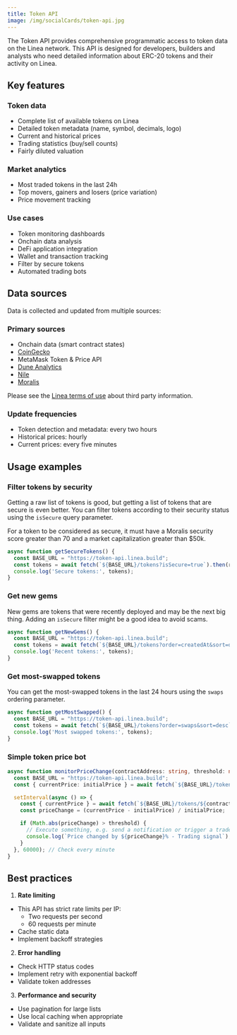 ```yaml
---
title: Token API
image: /img/socialCards/token-api.jpg
---
```


The Token API provides comprehensive programmatic access to token data on the Linea network. This
API is designed for developers, builders and analysts who need detailed information about ERC-20
tokens and their activity on Linea.

## Key features

### Token data
- Complete list of available tokens on Linea
- Detailed token metadata (name, symbol, decimals, logo)
- Current and historical prices
- Trading statistics (buy/sell counts)
- Fairly diluted valuation

### Market analytics
- Most traded tokens in the last 24h
- Top movers, gainers and losers (price variation)
- Price movement tracking

### Use cases
- Token monitoring dashboards
- Onchain data analysis
- DeFi application integration
- Wallet and transaction tracking
- Filter by secure tokens
- Automated trading bots

## Data sources

Data is collected and updated from multiple sources:

### Primary sources
- Onchain data (smart contract states)
- [CoinGecko](https://www.coingecko.com/en/api)
- MetaMask Token & Price API
- [Dune Analytics](https://dune.com/)
- [Nile](https://www.nile.build/)
- [Moralis](https://moralis.com/)

Please see the [Linea terms of use](https://linea.build/terms-of-service) about third party
information.

### Update frequencies
- Token detection and metadata: every two hours
- Historical prices: hourly
- Current prices: every five minutes

## Usage examples

### Filter tokens by security

Getting a raw list of tokens is good, but getting a list of tokens that are secure is even better.
You can filter tokens according to their security status using the `isSecure` query parameter.

For a token to be considered as secure,
it must have a Moralis security score greater than 70 and a market capitalization greater than $50k.

```typescript
async function getSecureTokens() {
  const BASE_URL = "https://token-api.linea.build";
  const tokens = await fetch(`${BASE_URL}/tokens?isSecure=true`).then(r => r.json());
  console.log('Secure tokens:', tokens);
}
```

### Get new gems

New gems are tokens that were recently deployed and may be the next big thing.
Adding an `isSecure` filter might be a good idea to avoid scams.

```typescript
async function getNewGems() {
  const BASE_URL = "https://token-api.linea.build";
  const tokens = await fetch(`${BASE_URL}/tokens?order=createdAt&sort=desc`).then(r => r.json());
  console.log('Recent tokens:', tokens);
}
```

### Get most-swapped tokens

You can get the most-swapped tokens in the last 24 hours using the `swaps` ordering parameter.


```typescript
async function getMostSwapped() {
  const BASE_URL = "https://token-api.linea.build";
  const tokens = await fetch(`${BASE_URL}/tokens?order=swaps&sort=desc`).then(r => r.json());
  console.log('Most swapped tokens:', tokens);
}
```

### Simple token price bot

```typescript
async function monitorPriceChange(contractAddress: string, threshold: number) {
  const BASE_URL = "https://token-api.linea.build";
  const { currentPrice: initialPrice } = await fetch(`${BASE_URL}/tokens/${contractAddress}`).then(r => r.json());

  setInterval(async () => {
    const { currentPrice } = await fetch(`${BASE_URL}/tokens/${contractAddress}`).then(r => r.json());
    const priceChange = (currentPrice - initialPrice) / initialPrice;

    if (Math.abs(priceChange) > threshold) {
      // Execute something, e.g. send a notification or trigger a trade
      console.log(`Price changed by ${priceChange}% - Trading signal`);
    }
  }, 60000); // Check every minute
}
```

## Best practices

1. **Rate limiting**
- This API has strict rate limits per IP:
  - Two requests per second
  - 60 requests per minute
- Cache static data
- Implement backoff strategies

2. **Error handling**
- Check HTTP status codes
- Implement retry with exponential backoff
- Validate token addresses

3. **Performance and security**
- Use pagination for large lists
- Use local caching when appropriate
- Validate and sanitize all inputs
